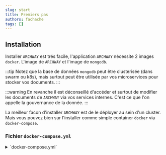 ```yaml
---
slug: start
title: Premiers pas
authors: fachache
tags: []
---
```


## Installation

Installer `ARCHWAY` est trés facile, l'application `ARCHWAY` nécessite 2 images `docker`. L'image de `ARCHWAY` et l'image de `mongodb`.

:::tip
Notez que la base de données `mongodb` peut être clusterisée (dans swarm ou k8s), mais surtout peut être utilisée par vos microservices pour stocker vos documents. 
:::

:::warning
En revanche il est déconseillé d'accéder et surtout de modifier les documents de `ARCHWAY` via vos services internes. C'est ce que l'on appelle la gouvernance de la donnée. 
:::

La meilleur facon d'installer `ARCHWAY` est de le déployer au sein d'un cluster. Mais vous pouvez bien sur l'installer comme simple container `docker` via `docker-compose`.

### Fichier `docker-compose.yml`

<details>
  <summary>`docker-compose.yml`</summary>
```yml title="docker-compose.yml"
version: '3.8'
services:
  archway:
    image: ghcr.io/softwarity/archway:latest
    ports:
      - 8080:8080 # non HTTPS
    environment:
      MONGODB_HOST: mongodb 
      MONGODB_DB_NAME: archway
      MONGODB_USER: admin
      MONGODB_PWD: changeit
    networks:
      - net

  mongodb:
    image: mongo # official image  
    environment:
      MONGO_INITDB_DATABASE: archway
      MONGO_INITDB_ROOT_USERNAME: admin
      MONGO_INITDB_ROOT_PASSWORD: changeit
    volumes:
      - mongodb_data:/data/db
    networks:
      - net

volumes:
  mongodb_data:

networks:
  net:
```
</details>

:::tip
Notez que le volume mongodb_data n'a pas de destination précisée et sera donc géré par docker. 
Voir [volume](https://docs.docker.com/storage/volumes/) pour plus de détails.
:::

:::tip
Notez qu'en absence de certificat, le HTTPs n'est pas actif par defaut.   
[Voir Activer le `HTTPS`](conf/https)
:::

### `docker-compose`

```bash
docker compose -f docker-compose.yml pull
docker compose -f docker-compose.yml up -d
```

### `cluster` `Swarm`

Dans cette exemple, nous allons lancer `ARCHWAY` dans une stack `myapp`.

```bash
docker stack deploy -c docker-compose.yml myapp
```

### `cluster` `Kubernetes`

Pour déployer `ARCHWAY` dans un cluster kube, il convient d'utiliser d'autre fichiers de déploiement. 



## Configuration

### Par l'interface

### Par fichiers json


